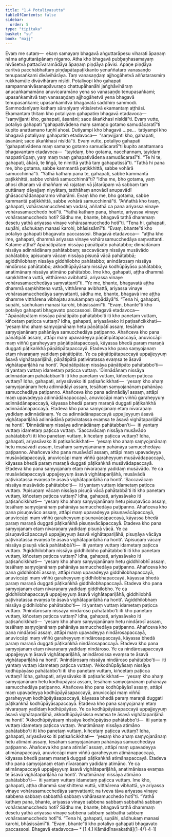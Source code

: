 ```yaml
---
title: "1.4 Potaliyasutta"
tableOfContents: false
sidebar:
  order: 5
type: "tipitaka"
basket: "su"
book: "majj"
---
```



<DynamicBreadcrumb />

<Division number="31" book="majj">

<Paragraph number="66" book="majj">
Evaṃ me sutaṃ—  ekaṃ samayaṃ bhagavā aṅguttarāpesu viharati āpaṇaṃ nāma aṅguttarāpānaṃ nigamo. Atha kho bhagavā pubbaṇhasamayaṃ nivāsetvā pattacīvaramādāya āpaṇaṃ piṇḍāya pāvisi. Āpaṇe piṇḍāya caritvā pacchābhattaṃ piṇḍapātapaṭikkanto yenaññataro vanasaṇḍo tenupasaṅkami divāvihārāya. Taṃ vanasaṇḍaṃ ajjhogāhetvā aññatarasmiṃ rukkhamūle divāvihāraṃ nisīdi. Potaliyopi kho gahapati sampannanivāsanapāvuraṇo chattupāhanāhi jaṅghāvihāraṃ anucaṅkamamāno anuvicaramāno yena so vanasaṇḍo tenupasaṅkami; upasaṅkamitvā taṃ vanasaṇḍaṃ ajjhogāhetvā yena bhagavā tenupasaṅkami; upasaṅkamitvā bhagavatā saddhiṃ sammodi. Sammodanīyaṃ kathaṃ sāraṇīyaṃ vītisāretvā ekamantaṃ aṭṭhāsi. Ekamantaṃ ṭhitaṃ kho potaliyaṃ gahapatiṃ bhagavā etadavoca—  “saṃvijjanti kho, gahapati, āsanāni; sace ākaṅkhasi nisīdā”ti. Evaṃ vutte, potaliyo gahapati “gahapativādena maṃ samaṇo gotamo samudācaratī”ti kupito anattamano tuṇhī ahosi.


</Paragraph>

<Paragraph number="67" book="majj">
Dutiyampi kho bhagavā …pe…  tatiyampi kho bhagavā potaliyaṃ gahapatiṃ etadavoca—  “saṃvijjanti kho, gahapati, āsanāni; sace ākaṅkhasi nisīdā”ti. Evaṃ vutte, potaliyo gahapati “gahapativādena maṃ samaṇo gotamo samudācaratī”ti kupito anattamano bhagavantaṃ etadavoca—  “tayidaṃ, bho gotama, nacchannaṃ, tayidaṃ nappatirūpaṃ, yaṃ maṃ tvaṃ gahapativādena samudācarasī”ti. “Te hi te, gahapati, ākārā, te liṅgā, te nimittā yathā taṃ gahapatissā”ti. “Tathā hi pana me, bho gotama, sabbe kammantā paṭikkhittā, sabbe vohārā samucchinnā”ti. “Yathā kathaṃ pana te, gahapati, sabbe kammantā paṭikkhittā, sabbe vohārā samucchinnā”ti? “Idha me, bho gotama, yaṃ ahosi dhanaṃ vā dhaññaṃ vā rajataṃ vā jātarūpaṃ vā sabbaṃ taṃ puttānaṃ dāyajjaṃ niyyātaṃ, tatthāhaṃ anovādī anupavādī ghāsacchādanaparamo viharāmi. Evaṃ kho me, bho gotama, sabbe kammantā paṭikkhittā, sabbe vohārā samucchinnā”ti. “Aññathā kho tvaṃ, gahapati, vohārasamucchedaṃ vadasi, aññathā ca pana ariyassa vinaye vohārasamucchedo hotī”ti. “Yathā kathaṃ pana, bhante, ariyassa vinaye vohārasamucchedo hoti? Sādhu me, bhante, bhagavā tathā dhammaṃ desetu yathā ariyassa vinaye vohārasamucchedo hotī”ti. “Tena hi, gahapati, suṇāhi, sādhukaṃ manasi karohi, bhāsissāmī”ti. “Evaṃ, bhante”ti kho potaliyo gahapati bhagavato paccassosi.


</Paragraph>

</Division>
<Division number="32" book="majj">

<Paragraph number="68" book="majj">
Bhagavā etadavoca—  “aṭṭha kho ime, gahapati, dhammā ariyassa vinaye vohārasamucchedāya saṃvattanti. Katame aṭṭha? Apāṇātipātaṃ nissāya pāṇātipāto pahātabbo; dinnādānaṃ nissāya adinnādānaṃ pahātabbaṃ; saccavācaṃ nissāya musāvādo pahātabbo; apisuṇaṃ vācaṃ nissāya pisuṇā vācā pahātabbā; agiddhilobhaṃ nissāya giddhilobho pahātabbo; anindārosaṃ nissāya nindāroso pahātabbo; akkodhūpāyāsaṃ nissāya kodhūpāyāso pahātabbo; anatimānaṃ nissāya atimāno pahātabbo. Ime kho, gahapati, aṭṭha dhammā saṃkhittena vuttā, vitthārena avibhattā, ariyassa vinaye vohārasamucchedāya saṃvattantī”ti. “Ye me, bhante, bhagavatā aṭṭha dhammā saṃkhittena vuttā, vitthārena avibhattā, ariyassa vinaye vohārasamucchedāya saṃvattanti, sādhu me, bhante, bhagavā ime aṭṭha dhamme vitthārena vibhajatu anukampaṃ upādāyā”ti. “Tena hi, gahapati, suṇāhi, sādhukaṃ manasi karohi, bhāsissāmī”ti. “Evaṃ, bhante”ti kho potaliyo gahapati bhagavato paccassosi. Bhagavā etadavoca—


</Paragraph>

</Division>
<Division number="33" book="majj">

<Paragraph number="69" book="majj">
“‘Apāṇātipātaṃ nissāya pāṇātipāto pahātabbo’ti iti kho panetaṃ vuttaṃ, kiñcetaṃ paṭicca vuttaṃ? Idha, gahapati, ariyasāvako iti paṭisañcikkhati—  ‘yesaṃ kho ahaṃ saṃyojanānaṃ hetu pāṇātipātī assaṃ, tesāhaṃ saṃyojanānaṃ pahānāya samucchedāya paṭipanno. Ahañceva kho pana pāṇātipātī assaṃ, attāpi maṃ upavadeyya pāṇātipātapaccayā, anuviccāpi maṃ viññū garaheyyuṃ pāṇātipātapaccayā, kāyassa bhedā paraṃ maraṇā duggati pāṭikaṅkhā pāṇātipātapaccayā. Etadeva kho pana saṃyojanaṃ etaṃ nīvaraṇaṃ yadidaṃ pāṇātipāto. Ye ca pāṇātipātapaccayā uppajjeyyuṃ āsavā vighātapariḷāhā, pāṇātipātā paṭiviratassa evaṃsa te āsavā vighātapariḷāhā na honti’. ‘Apāṇātipātaṃ nissāya pāṇātipāto pahātabbo’ti—  iti yantaṃ vuttaṃ idametaṃ paṭicca vuttaṃ.


</Paragraph>

</Division>
<Division number="34" book="majj">

<Paragraph number="70" book="majj">
‘Dinnādānaṃ nissāya adinnādānaṃ pahātabban’ti iti kho panetaṃ vuttaṃ, kiñcetaṃ paṭicca vuttaṃ? Idha, gahapati, ariyasāvako iti paṭisañcikkhati—  ‘yesaṃ kho ahaṃ saṃyojanānaṃ hetu adinnādāyī assaṃ, tesāhaṃ saṃyojanānaṃ pahānāya samucchedāya paṭipanno. Ahañceva kho pana adinnādāyī assaṃ, attāpi maṃ upavadeyya adinnādānapaccayā, anuviccāpi maṃ viññū garaheyyuṃ adinnādānapaccayā, kāyassa bhedā paraṃ maraṇā duggati pāṭikaṅkhā adinnādānapaccayā. Etadeva kho pana saṃyojanaṃ etaṃ nīvaraṇaṃ yadidaṃ adinnādānaṃ. Ye ca adinnādānapaccayā uppajjeyyuṃ āsavā vighātapariḷāhā adinnādānā paṭiviratassa evaṃsa te āsavā vighātapariḷāhā na honti’. ‘Dinnādānaṃ nissāya adinnādānaṃ pahātabban’ti—  iti yantaṃ vuttaṃ idametaṃ paṭicca vuttaṃ.


</Paragraph>

</Division>
<Division number="35" book="majj">

<Paragraph number="71" book="majj">
‘Saccavācaṃ nissāya musāvādo pahātabbo’ti iti kho panetaṃ vuttaṃ, kiñcetaṃ paṭicca vuttaṃ? Idha, gahapati, ariyasāvako iti paṭisañcikkhati—  ‘yesaṃ kho ahaṃ saṃyojanānaṃ hetu musāvādī assaṃ, tesāhaṃ saṃyojanānaṃ pahānāya samucchedāya paṭipanno. Ahañceva kho pana musāvādī assaṃ, attāpi maṃ upavadeyya musāvādapaccayā, anuviccāpi maṃ viññū garaheyyuṃ musāvādapaccayā, kāyassa bhedā paraṃ maraṇā duggati pāṭikaṅkhā musāvādapaccayā. Etadeva kho pana saṃyojanaṃ etaṃ nīvaraṇaṃ yadidaṃ musāvādo. Ye ca musāvādapaccayā uppajjeyyuṃ āsavā vighātapariḷāhā, musāvādā paṭiviratassa evaṃsa te āsavā vighātapariḷāhā na honti’. ‘Saccavācaṃ nissāya musāvādo pahātabbo’ti—  iti yantaṃ vuttaṃ idametaṃ paṭicca vuttaṃ.


</Paragraph>

</Division>
<Division number="36" book="majj">

<Paragraph number="72" book="majj">
‘Apisuṇaṃ vācaṃ nissāya pisuṇā vācā pahātabbā’ti iti kho panetaṃ vuttaṃ, kiñcetaṃ paṭicca vuttaṃ? Idha, gahapati, ariyasāvako iti paṭisañcikkhati—  ‘yesaṃ kho ahaṃ saṃyojanānaṃ hetu pisuṇavāco assaṃ, tesāhaṃ saṃyojanānaṃ pahānāya samucchedāya paṭipanno. Ahañceva kho pana pisuṇavāco assaṃ, attāpi maṃ upavadeyya pisuṇavācāpaccayā, anuviccāpi maṃ viññū garaheyyuṃ pisuṇavācāpaccayā, kāyassa bhedā paraṃ maraṇā duggati pāṭikaṅkhā pisuṇavācāpaccayā. Etadeva kho pana saṃyojanaṃ etaṃ nīvaraṇaṃ yadidaṃ pisuṇā vācā. Ye ca pisuṇavācāpaccayā uppajjeyyuṃ āsavā vighātapariḷāhā, pisuṇāya vācāya paṭiviratassa evaṃsa te āsavā vighātapariḷāhā na honti’. ‘Apisuṇaṃ vācaṃ nissāya pisuṇā vācā pahātabbā’ti—  iti yantaṃ vuttaṃ idametaṃ paṭicca vuttaṃ.


</Paragraph>

</Division>
<Division number="37" book="majj">

<Paragraph number="73" book="majj">
‘Agiddhilobhaṃ nissāya giddhilobho pahātabbo’ti iti kho panetaṃ vuttaṃ, kiñcetaṃ paṭicca vuttaṃ? Idha, gahapati, ariyasāvako iti paṭisañcikkhati—  ‘yesaṃ kho ahaṃ saṃyojanānaṃ hetu giddhilobhī assaṃ, tesāhaṃ saṃyojanānaṃ pahānāya samucchedāya paṭipanno. Ahañceva kho pana giddhilobhī assaṃ, attāpi maṃ upavadeyya giddhilobhapaccayā, anuviccāpi maṃ viññū garaheyyuṃ giddhilobhapaccayā, kāyassa bhedā paraṃ maraṇā duggati pāṭikaṅkhā giddhilobhapaccayā. Etadeva kho pana saṃyojanaṃ etaṃ nīvaraṇaṃ yadidaṃ giddhilobho. Ye ca giddhilobhapaccayā uppajjeyyuṃ āsavā vighātapariḷāhā, giddhilobhā paṭiviratassa evaṃsa te āsavā vighātapariḷāhā na honti’. ‘Agiddhilobhaṃ nissāya giddhilobho pahātabbo’ti—  iti yantaṃ vuttaṃ idametaṃ paṭicca vuttaṃ.


</Paragraph>

</Division>
<Division number="38" book="majj">

<Paragraph number="74" book="majj">
‘Anindārosaṃ nissāya nindāroso pahātabbo’ti iti kho panetaṃ vuttaṃ, kiñcetaṃ paṭicca vuttaṃ? Idha, gahapati, ariyasāvako iti paṭisañcikkhati—  ‘yesaṃ kho ahaṃ saṃyojanānaṃ hetu nindārosī assaṃ, tesāhaṃ saṃyojanānaṃ pahānāya samucchedāya paṭipanno. Ahañceva kho pana nindārosī assaṃ, attāpi maṃ upavadeyya nindārosapaccayā, anuviccāpi maṃ viññū garaheyyuṃ nindārosapaccayā, kāyassa bhedā paraṃ maraṇā duggati pāṭikaṅkhā nindārosapaccayā. Etadeva kho pana saṃyojanaṃ etaṃ nīvaraṇaṃ yadidaṃ nindāroso. Ye ca nindārosapaccayā uppajjeyyuṃ āsavā vighātapariḷāhā, anindārosissa evaṃsa te āsavā vighātapariḷāhā na honti’. ‘Anindārosaṃ nissāya nindāroso pahātabbo’ti—  iti yantaṃ vuttaṃ idametaṃ paṭicca vuttaṃ.


</Paragraph>

</Division>
<Division number="39" book="majj">

<Paragraph number="75" book="majj">
‘Akkodhūpāyāsaṃ nissāya kodhūpāyāso pahātabbo’ti iti kho panetaṃ vuttaṃ, kiñcetaṃ paṭicca vuttaṃ? Idha, gahapati, ariyasāvako iti paṭisañcikkhati—  ‘yesaṃ kho ahaṃ saṃyojanānaṃ hetu kodhūpāyāsī assaṃ, tesāhaṃ saṃyojanānaṃ pahānāya samucchedāya paṭipanno. Ahañceva kho pana kodhūpāyāsī assaṃ, attāpi maṃ upavadeyya kodhūpāyāsapaccayā, anuviccāpi maṃ viññū garaheyyuṃ kodhūpāyāsapaccayā, kāyassa bhedā paraṃ maraṇā duggati pāṭikaṅkhā kodhūpāyāsapaccayā. Etadeva kho pana saṃyojanaṃ etaṃ nīvaraṇaṃ yadidaṃ kodhūpāyāso. Ye ca kodhūpāyāsapaccayā uppajjeyyuṃ āsavā vighātapariḷāhā, akkodhūpāyāsissa evaṃsa te āsavā vighātapariḷāhā na honti’. ‘Akkodhūpāyāsaṃ nissāya kodhūpāyāso pahātabbo’ti—  iti yantaṃ vuttaṃ idametaṃ paṭicca vuttaṃ.


</Paragraph>

</Division>
<Division number="40" book="majj">

<Paragraph number="76" book="majj">
‘Anatimānaṃ nissāya atimāno pahātabbo’ti iti kho panetaṃ vuttaṃ, kiñcetaṃ paṭicca vuttaṃ? Idha, gahapati, ariyasāvako iti paṭisañcikkhati—  ‘yesaṃ kho ahaṃ saṃyojanānaṃ hetu atimānī assaṃ, tesāhaṃ saṃyojanānaṃ pahānāya samucchedāya paṭipanno. Ahañceva kho pana atimānī assaṃ, attāpi maṃ upavadeyya atimānapaccayā, anuviccāpi maṃ viññū garaheyyuṃ atimānapaccayā, kāyassa bhedā paraṃ maraṇā duggati pāṭikaṅkhā atimānapaccayā. Etadeva kho pana saṃyojanaṃ etaṃ nīvaraṇaṃ yadidaṃ atimāno. Ye ca atimānapaccayā uppajjeyyuṃ āsavā vighātapariḷāhā, anatimānissa evaṃsa te āsavā vighātapariḷāhā na honti’. ‘Anatimānaṃ nissāya atimāno pahātabbo’ti—  iti yantaṃ vuttaṃ idametaṃ paṭicca vuttaṃ.


</Paragraph>

</Division>
<Division number="41" book="majj">

<Paragraph number="77" book="majj">
Ime kho, gahapati, aṭṭha dhammā saṃkhittena vuttā, vitthārena vibhattā, ye ariyassa vinaye vohārasamucchedāya saṃvattanti; na tveva tāva ariyassa vinaye sabbena sabbaṃ sabbathā sabbaṃ vohārasamucchedo hotī”ti.


</Paragraph>

<Paragraph number="78" book="majj">
“Yathā kathaṃ pana, bhante, ariyassa vinaye sabbena sabbaṃ sabbathā sabbaṃ vohārasamucchedo hoti? Sādhu me, bhante, bhagavā tathā dhammaṃ desetu yathā ariyassa vinaye sabbena sabbaṃ sabbathā sabbaṃ vohārasamucchedo hotī”ti. “Tena hi, gahapati, suṇāhi, sādhukaṃ manasi karohi, bhāsissāmī”ti. “Evaṃ, bhante”ti kho potaliyo gahapati bhagavato paccassosi. Bhagavā etadavoca—

</Paragraph>
</Division>

<TableOfContents book="majj" section="1.4">
* [1.4.1 Kāmādīnavakathā](1-4/1-4-1)
</TableOfContents>